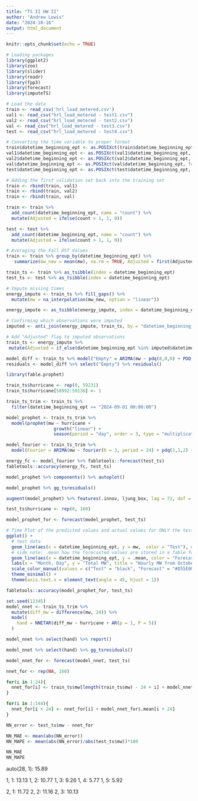 ```yaml
---
title: "TS II HW II"
author: "Andrew Lewis"
date: "2024-10-16"
output: html_document
---
```


```r
knitr::opts_chunk$set(echo = TRUE)
```

```r
# Loading packages
library(ggplot2)
library(zoo)
library(slider)
library(readr)
library(fpp3)
library(forecast)
library(imputeTS)
```

```r
# Load the data
train <- read_csv('hrl_load_metered.csv')
val1 <- read_csv("hrl_load_metered - test1.csv")
val2 <- read_csv("hrl_load_metered - test2.csv")
val <- read_csv("hrl_load_metered - test3.csv")
test <- read_csv("hrl_load_metered - test4.csv")

# Converting the time variable to proper format
train$datetime_beginning_ept <- as.POSIXct(train$datetime_beginning_ept, format = "%m/%d/%y %H:%M", tz = "America/New_York")
val1$datetime_beginning_ept <- as.POSIXct(val1$datetime_beginning_ept, format = "%m/%d/%y %H:%M", tz = "America/New_York")
val2$datetime_beginning_ept <- as.POSIXct(val2$datetime_beginning_ept, format = "%m/%d/%y %H:%M", tz = "America/New_York")
val$datetime_beginning_ept <- as.POSIXct(val$datetime_beginning_ept, format = "%m/%d/%y %H:%M", tz = "America/New_York")
test$datetime_beginning_ept <- as.POSIXct(test$datetime_beginning_ept, format = "%m/%d/%y %H:%M", tz = "America/New_York")

# Adding the first validation set back into the training set
train <- rbind(train, val1)
train <- rbind(train, val2)
train <- rbind(train, val)

train <- train %>%
  add_count(datetime_beginning_ept, name = "count") %>%
  mutate(Adjusted = ifelse(count > 1, 1, 0))

test <- test %>%
  add_count(datetime_beginning_ept, name = "count") %>%
  mutate(Adjusted = ifelse(count > 1, 1, 0))

# Averaging the Fall DST Values
train <- train %>% group_by(datetime_beginning_ept) %>%
   summarize(mw_new = mean(mw), na.rm = TRUE, Adjusted = first(Adjusted))

train_ts <- train %>% as_tsibble(index = datetime_beginning_ept)
test_ts <- test %>% as_tsibble(index = datetime_beginning_ept)

# Impute missing times
energy_impute <- train_ts %>% fill_gaps() %>%
  mutate(mw = na_interpolation(mw_new, option = "linear"))

energy_impute <- as_tsibble(energy_impute, index = datetime_beginning_ept)

# Confirming which observations were imputed
imputed <- anti_join(energy_impute, train_ts, by = "datetime_beginning_ept")

# Add "Adjusted" flag to imputed observations
train_ts <- energy_impute %>%
 mutate(Adjusted = if_else(datetime_beginning_ept %in% imputed$datetime_beginning_ept, 1, 0))
```

```r
model_diff <- train_ts %>% model("Empty" = ARIMA(mw ~ pdq(0,0,0) + PDQ(0,1,0)))
residuals <- model_diff %>% select("Empty") %>% residuals()
```

```r
library(fable.prophet)

train_ts$hurricane <- rep(0, 59231)
train_ts$hurricane[58992:59136] <- 1

train_ts_trim <- train_ts %>%
  filter(datetime_beginning_ept >= "2024-09-01 00:00:00")

model_prophet <- train_ts_trim %>%
  model(prophet(mw ~ hurricane +
                  growth("linear") + 
                  season(period = "day", order = 3, type = "multiplicative")))
```

```r
model_fourier <- train_ts_trim %>%
  model(Fourier = ARIMA(mw ~ fourier(K = 3, period = 24) + pdq(1,1,2) + PDQ(1,0,0) + 1))

energy_fc <- model_fourier %>% fabletools::forecast(test_ts)
fabletools::accuracy(energy_fc, test_ts)
```

```r
model_prophet %>% components() %>% autoplot()
```

```r
model_prophet %>% gg_tsresiduals()
```

```r
augment(model_prophet) %>% features(.innov, ljung_box, lag = 72, dof = 5)
```

```r
test_ts$hurricane <- rep(0, 168)

model_prophet_for <- forecast(model_prophet, test_ts)

# Time Plot of the predicted values and actual values for ONLY the test data set
ggplot() +
  # test data
  geom_line(aes(x = datetime_beginning_ept, y = mw,  color = "Test"), data = test_ts) +  
  # side note: .mean how the forecasted values are stored in a fable forecast object
  geom_line(aes(x = datetime_beginning_ept, y = .mean, color = "Forecast"), data = model_prophet_for) +  
  labs(x = "Month, Day", y = "Total MW", title = "Hourly MW from October 4th to October 10th", color = "Legend" ) + 
  scale_color_manual(values = c("Test" = "black", "Forecast" = "#D55E00")) + 
  theme_minimal() +
  theme(axis.text.x = element_text(angle = 45, hjust = 1))
```

```r
fabletools::accuracy(model_prophet_for, test_ts)
```

```r
set.seed(12345)
model_nnet <- train_ts_trim %>%
  mutate(diff_mw = difference(mw, 24)) %>%
  model(
    hand = NNETAR(diff_mw ~ hurricane + AR(p = 1, P = 5))
  )

model_nnet %>% select(hand) %>% report()
```

```r
model_nnet %>% select(hand) %>% gg_tsresiduals()
```

```r
model_nnet_for <- forecast(model_nnet, test_ts)
```

```r
nnet_for <- rep(NA, 168)

for(i in 1:24){
  nnet_for[i] <- train_ts$mw[length(train_ts$mw) - 24 + i] + model_nnet_for$.mean[i]
}

for(i in 1:144){
  nnet_for[i + 24] <- nnet_for[i] + model_nnet_for$.mean[i + 24]
}
```

```r
NN_error <- test_ts$mw - nnet_for

NN_MAE <- mean(abs(NN_error))
NN_MAPE <- mean(abs(NN_error)/abs(test_ts$mw))*100

NN_MAE
NN_MAPE
```

auto(28, 1): 15.89

1, 1: 13.13
1, 2: 10.77
1, 3: 9.26
1, 4: 5.77
1, 5: 5.92

2, 1: 11.72
2, 2: 11.16
2, 3: 10.13